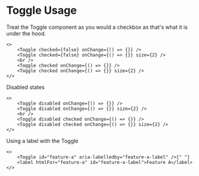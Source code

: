 # Toggle Usage

Treat the Toggle component as you would a checkbox as that's what it is under the hood. 

```tsx
<>
    <Toggle checked={false} onChange={() => {}} />
    <Toggle checked={false} onChange={() => {}} size={2} />
    <br />
    <Toggle checked onChange={() => {}} />
    <Toggle checked onChange={() => {}} size={2} />
</>
```

Disabled states

```tsx
<>
    <Toggle disabled onChange={() => {}} />
    <Toggle disabled onChange={() => {}} size={2} />
    <br />
    <Toggle disabled checked onChange={() => {}} />
    <Toggle disabled checked onChange={() => {}} size={2} />
</>
```

Using a label with the Toggle

```tsx
<>
    <Toggle id="feature-a" aria-labelledby="feature-a-label" />{" "}
    <label htmlFor="feature-a" id="feature-a-label">Feature A</label>
</>
```